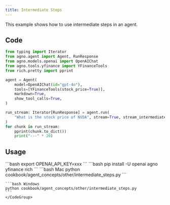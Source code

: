 ```yaml
---
title: Intermediate Steps
---
```


This example shows how to use intermediate steps in an agent.

## Code

```python cookbook/agent_concepts/other/intermediate_steps.py
from typing import Iterator
from agno.agent import Agent, RunResponse
from agno.models.openai import OpenAIChat
from agno.tools.yfinance import YFinanceTools
from rich.pretty import pprint

agent = Agent(
    model=OpenAIChat(id="gpt-4o"),
    tools=[YFinanceTools(stock_price=True)],
    markdown=True,
    show_tool_calls=True,
)

run_stream: Iterator[RunResponse] = agent.run(
    "What is the stock price of NVDA", stream=True, stream_intermediate_steps=True
)
for chunk in run_stream:
    pprint(chunk.to_dict())
    print("---" * 20)
```

## Usage

<Steps>
  <Snippet file="create-venv-step.mdx" />

  <Step title="Set your API key">
    ```bash
    export OPENAI_API_KEY=xxx
    ```
  </Step>

  <Step title="Install libraries">
    ```bash
    pip install -U openai agno yfinance rich
    ```
  </Step>

  <Step title="Run Agent">
    <CodeGroup>
    ```bash Mac
    python cookbook/agent_concepts/other/intermediate_steps.py
    ```

    ```bash Windows
    python cookbook/agent_concepts/other/intermediate_steps.py
    ```
    </CodeGroup>
  </Step>
</Steps> 